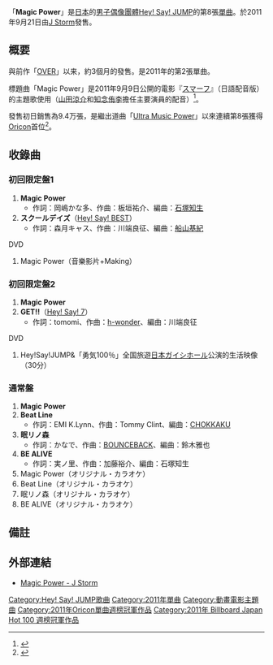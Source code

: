 {{Infobox Single 
| Name           = Magic Power
| Artist         = [[Hey!_Say!_JUMP|Hey! Say! JUMP]]
| Album          = 
| A-side         = 
| B-side         = スクールデイズ（初回限定盤1）<br />GET!!（初回限定盤2）<br />Beat Line（通常盤）<br />眠リノ森（通常盤）<br />BE ALIVE（通常盤）
| Released       = 2011年9月21日
| Format         = [[單曲|單曲]]
| Recorded       = 
| Genre          = [[J-POP|J-POP]]
| Length         = <!-- 分秒 -->
| Label          = [[J_Storm|J Storm]]
| Writer         = 作詞：岡嶋かな多<br />作曲：板垣祐介
| Producer       = 
| Certification  = 
| Chart position = * 週間1位（[[Oricon公信榜|Oricon]]）
* 2011年9月度月間3位（Oricon）
* 2011年度年間21位（Oricon）
| Last single    = [[OVER_(Hey!_Say!_JUMP單曲)|OVER]]<br/>（2011年）
| This single    = '''Magic Power'''<br/>（2011年）
| Next single    = [[SUPER_DELICATE|SUPER DELICATE]]<br/>（2012年）
| Misc           = 
}}
「'''Magic Power'''」是[[日本|日本]]的[[男子偶像團體|男子偶像團體]][[Hey!_Say!_JUMP|Hey! Say! JUMP]]的第8張[[單曲|單曲]]。於2011年9月21日由[[J_Storm|J Storm]]發售。

== 概要==
與前作「[[OVER|OVER]]」以来，約3個月的發售。是2011年的第2張單曲。

標題曲「Magic Power」是2011年9月9日公開的電影『[[スマーフ|スマーフ]]』（日語配音版）的主題歌使用（[[山田涼介|山田涼介]]和[[知念侑李|知念侑李]]擔任主要演員的配音）<ref>{{Cite web |url=http://tower.jp/article/news/81036 |title=Hey! Say! JUMP、映画「スマーフ」主題歌“Magic Power”をシングル化 |accessdate=2012-02-23 |archive-date=2019-10-18 |archive-url=https://web.archive.org/web/20191018104302/https://tower.jp/article/news/2011/08/08/81036 |dead-url=no }}</ref>。

發售初日銷售為9.4万張，是繼出道曲「[[Ultra_Music_Power|Ultra Music Power]]」以來連續第8張獲得[[Oricon|Oricon]]首位<ref>{{Cite web |url=http://rn.oricon.co.jp/news/rankingnews/2002003/ |title=Hey! Say! Jump、新作が初日首位 8作連続週間1位に向け好スタート（Hey! Say! Jump） |accessdate=2012-02-23 |archive-date=2019-10-18 |archive-url=https://web.archive.org/web/20191018104304/https://www.oricon.co.jp/news/2002003/ |dead-url=no }}</ref>。

== 收錄曲 ==
=== 初回限定盤1 ===
# '''Magic Power'''
#*作詞：岡嶋かな多、作曲：板垣祐介、編曲：[[石塚知生|石塚知生]]
# '''スクールデイズ'''（[[Hey!_Say!_BEST|Hey! Say! BEST]]）
#*作詞：森月キャス、作曲：川端良征、編曲：[[船山基紀|船山基紀]]
;DVD
# Magic Power（音樂影片+Making）

=== 初回限定盤2 ===
# '''Magic Power'''
# '''GET!!'''（[[Hey!_Say!_7|Hey! Say! 7]]）
#*作詞：tomomi、作曲：[[h-wonder|h-wonder]]、編曲：川端良征
;DVD
# Hey!Say!JUMP&「勇気100％」全国旅遊[[日本ガイシホール|日本ガイシホール]]公演的生活映像（30分）

=== 通常盤 ===
# '''Magic Power'''
# '''Beat Line'''
#*作詞：EMI K.Lynn、作曲：Tommy Clint、編曲：[[CHOKKAKU|CHOKKAKU]]
# '''眠リノ森'''
#*作詞：かなで、作曲：[[BOUNCEBACK|BOUNCEBACK]]、編曲：鈴木雅也
# '''BE ALIVE'''
#*作詞：実ノ里、作曲：加藤裕介、編曲：石塚知生
# Magic Power（オリジナル・カラオケ）
# Beat Line（オリジナル・カラオケ）
# 眠リノ森（オリジナル・カラオケ）
# BE ALIVE（オリジナル・カラオケ）

== 備註 ==
<references />

== 外部連結 ==
* [https://web.archive.org/web/20110923235349/http://www.j-storm.co.jp/heysayjump/disco/single/s_08.html#img01#img01 Magic Power - J Storm]

{{Hey! Say! JUMP}}
{{Oricon單曲週榜冠軍 (2011年)|2011年10月3日}}
{{Billboard JAPAN Hot 100 週榜冠軍 (2011年)|2011年10月3日}}

{{DEFAULTSORT:Magic Power}}
[[Category:Hey!_Say!_JUMP歌曲|Category:Hey! Say! JUMP歌曲]]
[[Category:2011年單曲|Category:2011年單曲]]
[[Category:動畫電影主題曲|Category:動畫電影主題曲]]
[[Category:2011年Oricon單曲週榜冠軍作品|Category:2011年Oricon單曲週榜冠軍作品]]
[[Category:2011年_Billboard_Japan_Hot_100_週榜冠軍作品|Category:2011年 Billboard Japan Hot 100 週榜冠軍作品]]